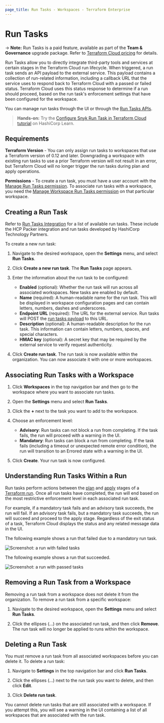 ```yaml
---
page_title: Run Tasks - Workspaces - Terraform Enterprise
---
```


# Run Tasks

-> **Note:** Run Tasks is a paid feature, available as part of the **Team & Governance** upgrade package. Refer to [Terraform Cloud pricing](https://www.hashicorp.com/products/terraform/pricing) for details.

Run Tasks allow you to directly integrate third-party tools and services at certain stages in the Terraform Cloud run lifecycle. When triggered, a run task sends an API payload to the external service. This payload contains a collection of run-related information, including a callback URL that the service uses to respond back to Terraform Cloud with a passed or failed status. Terraform Cloud uses this status response to determine if a run should proceed, based on the run task's enforcement settings that have been configured for the workspace.

You can manage run tasks through the UI or through the [Run Tasks APIs](/enterprise/api-docs/run-tasks//run-tasks).

> **Hands-on:** Try the [Configure Snyk Run Task in Terraform Cloud tutorial](https://learn.hashicorp.com/tutorials/terraform/cloud-run-tasks-snyk?utm_source=WEBSITE&utm_medium=WEB_IO&utm_offer=ARTICLE_PAGE&utm_content=DOCS) on HashiCorp Learn.

## Requirements

**Terraform Version** - You can only assign run tasks to workspaces that use a Terraform version of 0.12 and later. Downgrading a workspace with existing run tasks to use a prior Terraform version will not result in an error, but Terraform Cloud will no longer trigger the run tasks during plan and apply operations.

**Permissions** - To create a run task, you must have a user account with the [Manage Run Tasks permission](/enterprise/users-teams-organizations/permissions#manage-run-tasks). To associate run tasks with a workspace, you need the [Manage Workspace Run Tasks permission](/enterprise/users-teams-organizations/permissions#general-workspace-permissions) on that particular workspace.

## Creating a Run Task

Refer to [Run Tasks Integration](/enterprise/integrations/run-tasks#hcp-packer-run-task) for a list of available run tasks. These include the HCP Packer integration and run tasks developed by HashiCorp Technology Partners.

To create a new run task:

1.  Navigate to the desired workspace, open the **Settings** menu, and select **Run Tasks**.

2.  Click **Create a new run task**. The **Run Tasks** page appears.

3.  Enter the information about the run task to be configured:

    - **Enabled** (optional): Whether the run task will run across all associated workspaces. New tasks are enabled by default.
    - **Name** (required): A human-readable name for the run task. This will be displayed in workspace configuration pages and can contain letters, numbers, dashes and underscores.
    - **Endpoint URL** (required): The URL for the external service. Run tasks will POST the [run tasks payload](/enterprise/integrations/run-tasks/#integration-details) to this URL.
    - **Description** (optional): A human-readable description for the run task. This information can contain letters, numbers, spaces, and special characters.
    - **HMAC key** (optional): A secret key that may be required by the external service to verify request authenticity.

4.  Click **Create run task**. The run task is now available within the organization. You can now associate it with one or more workspaces.

## Associating Run Tasks with a Workspace

1.  Click **Workspaces** in the top navigation bar and then go to the workspace where you want to associate run tasks.

2.  Open the **Settings** menu and select **Run Tasks**.

3.  Click the **+** next to the task you want to add to the workspace.

4.  Choose an enforcement level:

    - **Advisory**: Run tasks can not block a run from completing. If the task fails, the run will proceed with a warning in the UI.
    - **Mandatory**: Run tasks can block a run from completing. If the task fails (including a timeout or unexpected remote error condition), the run will transition to an Errored state with a warning in the UI.

5.  Click **Create**. Your run task is now configured.

## Understanding Run Tasks Within a Run

Run tasks perform actions between the [plan](/enterprise/run/states#2-the-plan-stage) and [apply](/enterprise/run/states#6-the-apply-stage) stages of a [Terraform run](/enterprise/run). Once all run tasks have completed, the run will end based on the most restrictive enforcement level in each associated run task.

For example, if a mandatory task fails and an advisory task succeeds, the run will fail. If an advisory task fails, but a mandatory task succeeds, the run will succeed and proceed to the apply stage. Regardless of the exit status of a task, Terraform Cloud displays the status and any related message data in the UI.

The following example shows a run that failed due to a mandatory run task.

![Screenshot: a run with failed tasks](/img/docs/run-tasks-run-failed.png)

The following example shows a run that succeeded.

![Screenshot: a run with passed tasks](/img/docs/run-tasks-run-success.png)

## Removing a Run Task from a Workspace

Removing a run task from a workspace does not delete it from the organization. To remove a run task from a specific workspace:

1.  Navigate to the desired workspace, open the **Settings** menu and select **Run Tasks**.

2.  Click the ellipses (...) on the associated run task, and then click **Remove**. The run task will no longer be applied to runs within the workspace.

## Deleting a Run Task

You must remove a run task from all associated workspaces before you can delete it. To delete a run task:

1.  Navigate to **Settings** in the top navigation bar and click **Run Tasks**.

2.  Click the ellipses (...) next to the run task you want to delete, and then click **Edit**.

3.  Click **Delete run task**.

You cannot delete run tasks that are still associated with a workspace. If you attempt this, you will see a warning in the UI containing a list of all workspaces that are associated with the run task.
